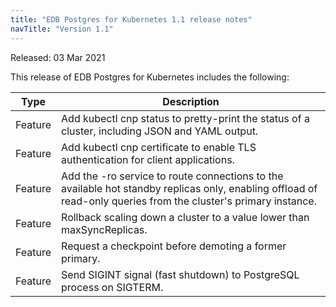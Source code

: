 ```yaml
---
title: "EDB Postgres for Kubernetes 1.1 release notes"
navTitle: "Version 1.1"
---
```


Released: 03 Mar 2021

This release of EDB Postgres for Kubernetes includes the following:

| Type    | Description                                                                                                                                                     |
| ------- | --------------------------------------------------------------------------------------------------------------------------------------------------------------- |
| Feature | Add kubectl cnp status to pretty-print the status of a cluster, including JSON and YAML output.                                                                 |
| Feature | Add kubectl cnp certificate to enable TLS authentication for client applications.                                                                               |
| Feature | Add the -ro service to route connections to the available hot standby replicas only, enabling offload of read-only queries from the cluster's primary instance. |
| Feature | Rollback scaling down a cluster to a value lower than maxSyncReplicas.                                                                                          |
| Feature | Request a checkpoint before demoting a former primary.                                                                                                          |
| Feature | Send SIGINT signal (fast shutdown) to PostgreSQL process on SIGTERM.                                                                                            |



